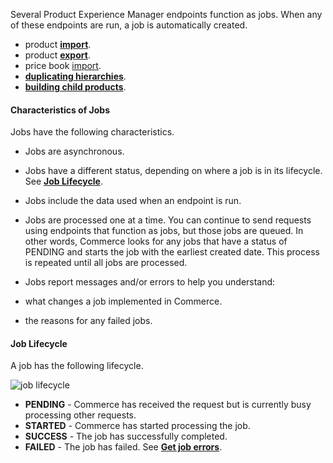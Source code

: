 Several Product Experience Manager endpoints function as jobs. When any of these endpoints are run, a job is automatically created.

- product [**import**](/docs/api/pxm/products/import-products).
- product [**export**](/docs/api/pxm/products/export-products).
- price book [import](/docs/api/pxm/pricebooks/import-a-price-book-and-prices).
- [**duplicating hierarchies**](/docs/api/pxm/products/duplicate-hierarchy).
- [**building child products**](/docs/api/pxm/products/build-child-products).

#### Characteristics of Jobs

Jobs have the following characteristics.

- Jobs are asynchronous.
- Jobs have a different status, depending on where a job is in its lifecycle. See [**Job Lifecycle**](#job-lifecycle).
- Jobs include the data used when an endpoint is run.
- Jobs are processed one at a time. You can continue to send requests using endpoints that function as jobs, but those jobs are queued. In other words, Commerce looks for any jobs that have a status of PENDING and starts the job with the earliest created date. This process is repeated until all jobs are processed.
- Jobs report messages and/or errors to help you understand:

- what changes a job implemented in Commerce.
- the reasons for any failed jobs.

#### Job Lifecycle

A job has the following lifecycle.

![job lifecycle](/assets/job-lifecycle.png)

- **PENDING** - Commerce has received the request but is currently busy processing other requests.
- **STARTED** - Commerce has started processing the job.
- **SUCCESS** - The job has successfully completed.
- **FAILED** - The job has failed. See [**Get job errors**](/docs/api/pxm/products/get-all-jobs).
